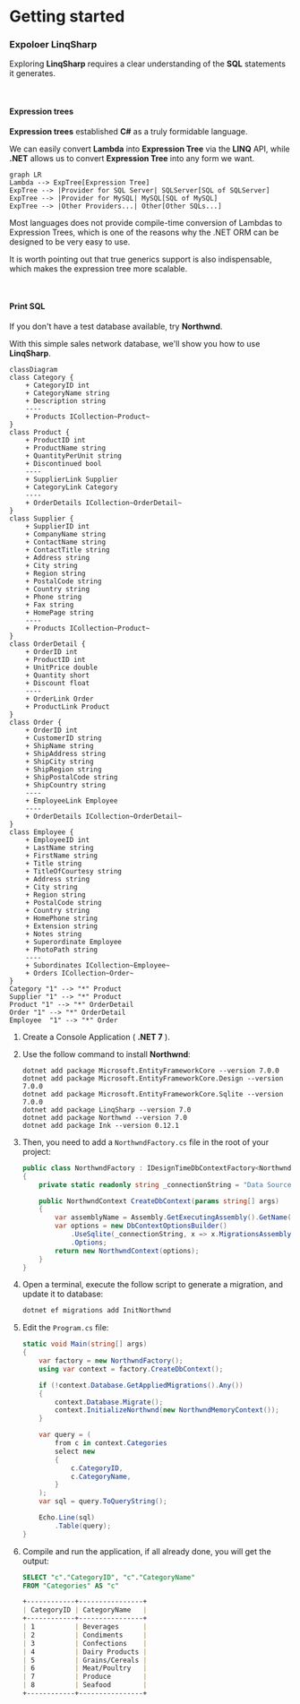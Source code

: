 # Getting started

### Expoloer LinqSharp

Exploring **LinqSharp** requires a clear understanding of the **SQL** statements it generates.

<br/>

#### Expression trees

**Expression trees** established **C#** as a truly formidable language.

We can easily convert **Lambda** into **Expression Tree** via the **LINQ** API, while **.NET** allows us to convert **Expression Tree** into any form we want.

```mermaid
graph LR
Lambda --> ExpTree[Expression Tree]
ExpTree --> |Provider for SQL Server| SQLServer[SQL of SQLServer]
ExpTree --> |Provider for MySQL| MySQL[SQL of MySQL]
ExpTree --> |Other Providers...| Other[Other SQLs...]
```

Most languages does not provide compile-time conversion of Lambdas to Expression Trees, which is one of the reasons why the .NET ORM can be designed to be very easy to use.

It is worth pointing out that true generics support is also indispensable, which makes the expression tree more scalable.

<br/>

#### Print SQL

If you don't have a test database available, try **Northwnd**.

With this simple sales network database, we'll show you how to use **LinqSharp**.

```mermaid
classDiagram
class Category {
    + CategoryID int
    + CategoryName string
    + Description string
    ----
    + Products ICollection~Product~
}
class Product {
    + ProductID int
    + ProductName string
    + QuantityPerUnit string
    + Discontinued bool
    ----
    + SupplierLink Supplier
    + CategoryLink Category
    ----
    + OrderDetails ICollection~OrderDetail~
}
class Supplier {
    + SupplierID int
    + CompanyName string
    + ContactName string
    + ContactTitle string
    + Address string
    + City string
    + Region string
    + PostalCode string
    + Country string
    + Phone string
    + Fax string
    + HomePage string
    ----
    + Products ICollection~Product~
}
class OrderDetail {
    + OrderID int
    + ProductID int
    + UnitPrice double
    + Quantity short
    + Discount float
    ----
    + OrderLink Order
    + ProductLink Product
}
class Order {
    + OrderID int
    + CustomerID string
    + ShipName string
    + ShipAddress string
    + ShipCity string
    + ShipRegion string
    + ShipPostalCode string
    + ShipCountry string
    ----
    + EmployeeLink Employee
    ----
    + OrderDetails ICollection~OrderDetail~
}
class Employee {
    + EmployeeID int
    + LastName string
    + FirstName string
    + Title string
    + TitleOfCourtesy string
    + Address string
    + City string
    + Region string
    + PostalCode string
    + Country string
    + HomePhone string
    + Extension string
    + Notes string
    + Superordinate Employee
    + PhotoPath string
    ----
    + Subordinates ICollection~Employee~
    + Orders ICollection~Order~
}
Category "1" --> "*" Product
Supplier "1" --> "*" Product
Product "1" --> "*" OrderDetail
Order "1" --> "*" OrderDetail
Employee  "1" --> "*" Order
```

1. Create a Console Application ( **.NET 7** ).

2. Use the follow command to install **Northwnd**:

    ```powershel copy
    dotnet add package Microsoft.EntityFrameworkCore --version 7.0.0
    dotnet add package Microsoft.EntityFrameworkCore.Design --version 7.0.0
    dotnet add package Microsoft.EntityFrameworkCore.Sqlite --version 7.0.0
    dotnet add package LinqSharp --version 7.0
    dotnet add package Northwnd --version 7.0
    dotnet add package Ink --version 0.12.1
    ```

3. Then, you need to add a `NorthwndFactory.cs` file in the root of your project:

    ```csharp copy filename="NorthwndFactory.cs"
    public class NorthwndFactory : IDesignTimeDbContextFactory<NorthwndContext>
    {
        private static readonly string _connectionString = "Data Source=northwnd.db";
    
        public NorthwndContext CreateDbContext(params string[] args)
        {
            var assemblyName = Assembly.GetExecutingAssembly().GetName().Name;
            var options = new DbContextOptionsBuilder()
                .UseSqlite(_connectionString, x => x.MigrationsAssembly(assemblyName))
                .Options;
            return new NorthwndContext(options);
        }
    }
    ```

4. Open a terminal, execute the follow script to generate a migration, and update it to database:

    ```powershell copy
    dotnet ef migrations add InitNorthwnd
    ```

5. Edit the `Program.cs` file:

    ```csharp copy filename="Program.cs"
    static void Main(string[] args)
    {
        var factory = new NorthwndFactory();
        using var context = factory.CreateDbContext();
    
        if (!context.Database.GetAppliedMigrations().Any())
        {
            context.Database.Migrate();
            context.InitializeNorthwnd(new NorthwndMemoryContext());
        }
    
        var query = (
            from c in context.Categories
            select new
            {
                c.CategoryID,
                c.CategoryName,
            }
        );
        var sql = query.ToQueryString();
    
        Echo.Line(sql)
            .Table(query);
    }
    ```

6. Compile and run the application, if all already done, you will get the output:

    ```sql
    SELECT "c"."CategoryID", "c"."CategoryName"
    FROM "Categories" AS "c"
    ```
    ```markdown
    +------------+----------------+
    | CategoryID | CategoryName   |
    +------------+----------------+
    | 1          | Beverages      |
    | 2          | Condiments     |
    | 3          | Confections    |
    | 4          | Dairy Products |
    | 5          | Grains/Cereals |
    | 6          | Meat/Poultry   |
    | 7          | Produce        |
    | 8          | Seafood        |
    +------------+----------------+
    ```

<br/>
